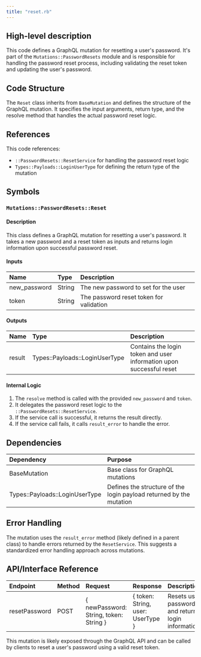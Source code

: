 ```yaml
---
title: "reset.rb"
---
```


## High-level description
This code defines a GraphQL mutation for resetting a user's password. It's part of the `Mutations::PasswordResets` module and is responsible for handling the password reset process, including validating the reset token and updating the user's password.

## Code Structure
The `Reset` class inherits from `BaseMutation` and defines the structure of the GraphQL mutation. It specifies the input arguments, return type, and the resolve method that handles the actual password reset logic.

## References
This code references:
- `::PasswordResets::ResetService` for handling the password reset logic
- `Types::Payloads::LoginUserType` for defining the return type of the mutation

## Symbols

### `Mutations::PasswordResets::Reset`
#### Description
This class defines a GraphQL mutation for resetting a user's password. It takes a new password and a reset token as inputs and returns login information upon successful password reset.

#### Inputs
| Name | Type | Description |
|:-----|:-----|:------------|
| new_password | String | The new password to set for the user |
| token | String | The password reset token for validation |

#### Outputs
| Name | Type | Description |
|:-----|:-----|:------------|
| result | Types::Payloads::LoginUserType | Contains the login token and user information upon successful reset |

#### Internal Logic
1. The `resolve` method is called with the provided `new_password` and `token`.
2. It delegates the password reset logic to the `::PasswordResets::ResetService`.
3. If the service call is successful, it returns the result directly.
4. If the service call fails, it calls `result_error` to handle the error.

## Dependencies
| Dependency | Purpose |
|:-----------|:--------|
| BaseMutation | Base class for GraphQL mutations |
| Types::Payloads::LoginUserType | Defines the structure of the login payload returned by the mutation |

## Error Handling
The mutation uses the `result_error` method (likely defined in a parent class) to handle errors returned by the `ResetService`. This suggests a standardized error handling approach across mutations.

## API/Interface Reference
| Endpoint | Method | Request | Response | Description |
|:---------|:-------|:--------|:---------|:------------|
| resetPassword | POST | { newPassword: String, token: String } | { token: String, user: UserType } | Resets user password and returns login information |

This mutation is likely exposed through the GraphQL API and can be called by clients to reset a user's password using a valid reset token.